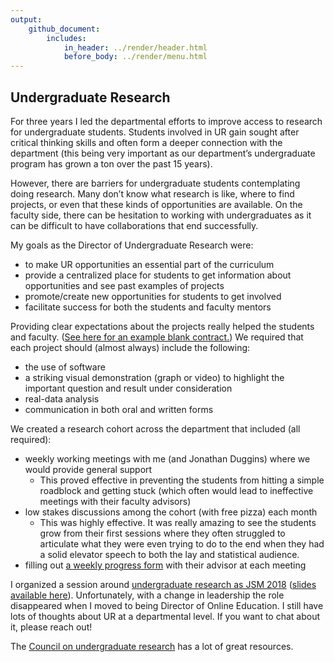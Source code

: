 ```yaml
---
output: 
    github_document:
        includes: 
            in_header: ../render/header.html
            before_body: ../render/menu.html
---
```


## Undergraduate Research 

For three years I led the departmental efforts to improve access to research for undergraduate students.
Students involved in UR gain sought after critical thinking skills and often form a deeper connection with the department (this being very important as our department's undergraduate program has grown a ton over the past 15 years).

However, there are barriers for undergraduate students contemplating doing research. Many don't know what research is like, where to find projects, or even that these kinds of opportunities are available. On the faculty side, there can be hesitation to working with undergraduates as it can be difficult to have collaborations that end successfully.

My goals as the Director of Undergraduate Research were:

- to make UR opportunities an essential part of the curriculum
- provide a centralized place for students to get information about opportunities and see past examples of projects
- promote/create new opportunities for students to get involved
- facilitate success for both the students and faculty mentors

Providing clear expectations about the projects really helped the students and faculty. ([See here for an example blank contract.](https://github.com/jbpost2/jbpost2.github.io/blob/main/files/UndergradResearchFiles/ProjectSyllabus.docx)) We required that each project should (almost always) include the following:

- the use of software
- a striking visual demonstration (graph or video) to highlight the important question and result under consideration
- real-data analysis
- communication in both oral and written forms

We created a research cohort across the department that included (all required):

- weekly working meetings with me (and Jonathan Duggins) where we would provide general support
    + This proved effective in preventing the students from hitting a simple roadblock and getting stuck (which often would lead to ineffective meetings with their faculty advisors)
- low stakes discussions among the cohort (with free pizza) each month
    + This was highly effective. It was really amazing to see the students grow from their first sessions where they often struggled to articulate what they were even trying to do to the end when they had a solid elevator speech to both the lay and statistical audience.  
- filling out [a weekly progress form](https://github.com/jbpost2/jbpost2.github.io/blob/main/files/UndergradResearchFiles/MeetingProgressForm.docx) with their advisor at each meeting

I organized a session around <a href = "https://ww2.amstat.org/meetings/jsm/2018/onlineprogram/ActivityDetails.cfm?SessionID=215256" target = "_blank">undergraduate research as JSM 2018</a> ([slides available here](https://github.com/jbpost2/jbpost2.github.io/blob/main/files/UndergradResearchFiles/Post_Justin_Implementing_a_Department-wide_Undergraduate_Research_Program_153.pdf)). Unfortunately, with a change in leadership the role disappeared when I moved to being Director of Online Education. I still have lots of thoughts about UR at a departmental level. If you want to chat about it, please reach out!

The <a href = "https://www.cur.org" target = "_blank">Council on undergraduate research</a> has a lot of great resources.

